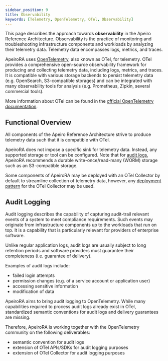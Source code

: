 ```yaml
---
sidebar_position: 9
title: Observability
keywords: [Telemetry, OpenTelemetry, OTel, Observability]
---
```


This page describes the approach towards **observability** in the Apeiro Reference Architecture.
Observability is the practice of monitoring and troubleshooting infrastructure components and workloads by analyzing their telemetry data. Telemetry data encompasses logs, metrics, and traces.

ApeiroRA uses [OpenTelemetry](https://opentelemetry.io), also known as <Term>OTel</Term>, for telemetry. OTel provides a comprehensive open-source observability framework for producing and collecting telemetry data, including logs, metrics, and traces. It is compatible with various storage backends to persist telemetry data (e.g. OpenSearch, S3-compatible storages) and can be integrated with many observability tools for analysis (e.g. Prometheus, Zipkin, several commercial tools).

More information about OTel can be found in the [official OpenTelemetry documentation](https://opentelemetry.io/docs/).

## Functional Overview

All components of the Apeiro Reference Architecture strive to produce telemetry data such that it is compatible with OTel.

ApeiroRA does not impose a specific sink for telemetry data. Instead, any supported storage or tool can be configured. Note that for [audit logs](#audit-logging), ApeiroRA recommends a durable write-once/read-many (WORM) storage such as an S3-compatible storage.

Some components of ApeiroRA may be deployed with an OTel Collector by default to streamline collection of telemetry data, however, any [deployment pattern](https://opentelemetry.io/docs/collector/deployment/) for the OTel Collector may be used.

<ApeiroFigure src="/observability/img/audit-logging.svg"
  alt="Overview of OpenTelemetry in the Apeiro Reference Architecture"
  caption="Overview of OpenTelemetry in the Apeiro Reference Architecture"
  width="100%"/>

## Audit Logging

Audit logging describes the capability of capturing audit-trail relevant events of a system to meet compliance requirements. Such events may originate from infrastructure components up to the workloads that run on top. It is a capability that is particularly relevant for providers of enterprise software.

Unlike regular application logs, audit logs are usually subject to long retention periods and software providers must guarantee their completeness (i.e. guarantee of delivery).

Examples of audit logs include:
- failed login attempts
- permission changes (e.g. of a service account or application user)
- accessing sensitive information
- modification of data

ApeiroRA aims to bring audit logging to OpenTelemetry. While many capabilities required to process audit logs already exist in OTel, standardized semantic conventions for audit logs and delivery guarantees are missing.

Therefore, ApeiroRA is working together with the OpenTelemetry community on the following deliverables:
- semantic convention for audit logs
- extension of OTel APIs/SDKs for audit logging purposes
- extension of OTel Collector for audit logging purposes